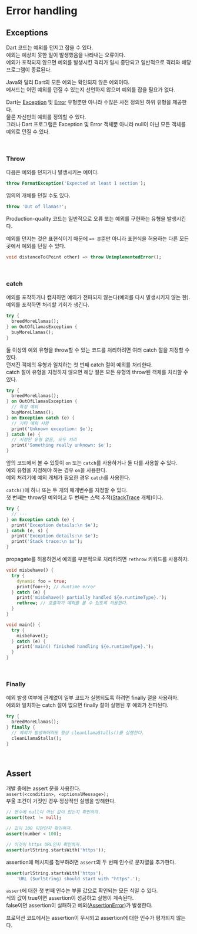 
# Error handling

## Exceptions

Dart 코드는 예외를 던지고 잡을 수 있다.  
예외는 예상치 못한 일이 발생했음을 나타내는 오류이다.  
예외가 포착되지 않으면 예외를 발생시킨 격리가 일시 중단되고 일반적으로 격리와 해당 프로그램이 종료된다.

Java와 달리 Dart의 모든 예외는 확인되지 않은 예외이다.  
메서드는 어떤 예외를 던질 수 있는지 선언하지 않으며 예외를 잡을 필요가 없다.

Dart는 [Exception](https://api.dart.dev/stable/3.0.6/dart-core/Exception-class.html) 및 [Error](https://api.dart.dev/stable/3.0.6/dart-core/Error-class.html) 유형뿐만 아니라 수많은 사전 정의된 하위 유형을 제공한다.  
물론 자신만의 예외를 정의할 수 있다.  
그러나 Dart 프로그램은 Exception 및 Error 객체뿐 아니라 null이 아닌 모든 객체를 예외로 던질 수 있다.

<br />

### Throw

다음은 예외를 던지거나 발생시키는 예이다.

```dart
throw FormatException('Expected at least 1 section');

```

임의의 개체를 던질 수도 있다.

```dart
throw 'Out of llamas!';
```

<Callout type="info">
  Production-quality 코드는 일반적으로 오류 또는 예외를 구현하는 유형을
  발생시킨다.
</Callout>

예외를 던지는 것은 표현식이기 때문에 `=> 문`뿐만 아니라 표현식을 허용하는 다른 모든 곳에서 예외를 던질 수 있다.

```dart
void distanceTo(Point other) => throw UnimplementedError();
```

<br />

### catch

예외를 포착하거나 캡처하면 예외가 전파되지 않는다(예외를 다시 발생시키지 않는 한).  
예외를 포착하면 처리할 기회가 생긴다.

```dart
try {
  breedMoreLlamas();
} on OutOfLlamasException {
  buyMoreLlamas();
}
```

둘 이상의 예외 유형을 throw할 수 있는 코드를 처리하려면 여러 catch 절을 지정할 수 있다.  
던져진 객체의 유형과 일치하는 첫 번째 catch 절이 예외를 처리한다.  
catch 절이 유형을 지정하지 않으면 해당 절은 모든 유형의 throw된 객체를 처리할 수 있다.

```dart
try {
  breedMoreLlamas();
} on OutOfLlamasException {
  // 특정 예외
  buyMoreLlamas();
} on Exception catch (e) {
  // 기타 예외 사항
  print('Unknown exception: $e');
} catch (e) {
  // 지정된 유형 없음, 모두 처리
  print('Something really unknown: $e');
}
```

앞의 코드에서 볼 수 있듯이 `on` 또는 `catch`를 사용하거나 둘 다를 사용할 수 있다.  
예외 유형을 지정해야 하는 경우 `on`을 사용한다.  
예외 처리기에 예외 개체가 필요한 경우 `catch`를 사용한다.

`catch()`에 하나 또는 두 개의 매개변수를 지정할 수 있다.  
첫 번째는 throw된 예외이고 두 번째는 스택 추적([StackTrace](https://api.dart.dev/stable/3.0.6/dart-core/StackTrace-class.html) 개체)이다.

```dart
try {
  // ···
} on Exception catch (e) {
  print('Exception details:\n $e');
} catch (e, s) {
  print('Exception details:\n $e');
  print('Stack trace:\n $s');
}
```

propagate를 허용하면서 예외를 부분적으로 처리하려면 `rethrow` 키워드를 사용하자.

```dart {7}
void misbehave() {
  try {
    dynamic foo = true;
    print(foo++); // Runtime error
  } catch (e) {
    print('misbehave() partially handled ${e.runtimeType}.');
    rethrow; // 호출자가 예외를 볼 수 있도록 허용한다.
  }
}

void main() {
  try {
    misbehave();
  } catch (e) {
    print('main() finished handling ${e.runtimeType}.');
  }
}
```

<br />

### Finally

예외 발생 여부에 관계없이 일부 코드가 실행되도록 하려면 finally 절을 사용하자.  
예외와 일치하는 catch 절이 없으면 finally 절이 실행된 후 예외가 전파된다.

```dart
try {
  breedMoreLlamas();
} finally {
  // 예외가 발생하더라도 항상 cleanLlamaStalls()를 실행한다.
  cleanLlamaStalls();
}
```

<br />

## Assert

개발 중에는 assert 문을 사용한다.  
`assert(<condition>, <optionalMessage>);`  
부울 조건이 거짓인 경우 정상적인 실행을 방해한다.

```dart
// 변수에 null이 아닌 값이 있는지 확인하자.
assert(text != null);

// 값이 100 미만인지 확인하자.
assert(number < 100);

// 이것이 https URL인지 확인하자.
assert(urlString.startsWith('https'));
```

assertion에 메시지를 첨부하려면 `assert`의 두 번째 인수로 문자열을 추가한다.

```dart
assert(urlString.startsWith('https'),
    'URL ($urlString) should start with "https".');
```

`assert`에 대한 첫 번째 인수는 부울 값으로 확인되는 모든 식일 수 있다.  
식의 값이 true이면 assertion이 성공하고 실행이 계속된다.  
false이면 assertion이 실패하고 예외([AssertionError](https://api.dart.dev/stable/3.0.6/dart-core/AssertionError-class.html))가 발생한다.

프로덕션 코드에서는 assertion이 무시되고 assertion에 대한 인수가 평가되지 않는다.
